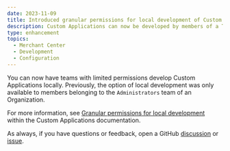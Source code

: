 ```yaml
---
date: 2023-11-09
title: Introduced granular permissions for local development of Custom Applications
description: Custom Applications can now be developed by members of a Team with limited permissions.
type: enhancement
topics:
  - Merchant Center
  - Development
  - Configuration
---
```


You can now have teams with limited permissions develop Custom Applications locally. Previously, the option of local development was only available to members belonging to the `Administrators` team of an Organization.

For more information, see [Granular permissions for local development](/help-needed#granular-permissions-for-local-development) within the Custom Applications documentation.

As always, if you have questions or feedback, open a GitHub [discussion](https://github.com/commercetools/merchant-center-application-kit/discussions) or [issue](https://github.com/commercetools/merchant-center-application-kit/issues).
